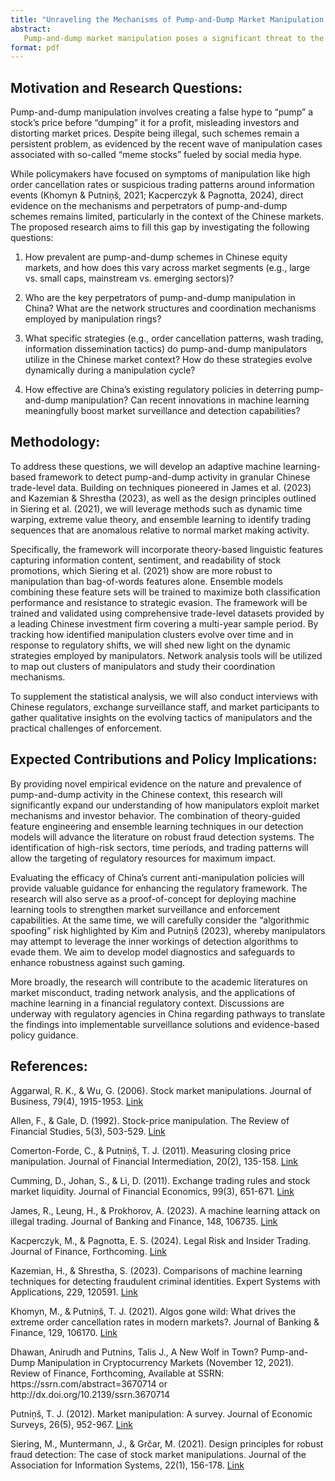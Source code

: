 ```yaml
---
title: "Unraveling the Mechanisms of Pump-and-Dump Market Manipulation in China: Prevalence, Perpetrators, and Policy Implications"
abstract:
   Pump-and-dump market manipulation poses a significant threat to the integrity and efficiency of financial markets. This research proposal aims to investigate the theoretical underpinnings of pump-and-dump manipulation and explore the various mechanisms through which it is carried out, with a specific focus on the Chinese stock market. By combining a comprehensive literature review with rigorous empirical analysis of granular trade-level data, we seek to provide new evidence on the prevalence and perpetrators of pump-and-dump schemes. Leveraging recent innovations in machine learning and insights from theories in marketing and behavioral finance, we aim to develop a robust statistical framework to detect manipulation that can resist strategic evasion by perpetrators. The findings will inform efforts to enhance regulatory detection and deterrence of this form of market abuse.
format: pdf
---
```



## Motivation and Research Questions:

Pump-and-dump manipulation involves creating a false hype to "pump" a stock's price before "dumping" it for a profit, misleading investors and distorting market prices. Despite being illegal, such schemes remain a persistent problem, as evidenced by the recent wave of manipulation cases associated with so-called "meme stocks" fueled by social media hype. 

While policymakers have focused on symptoms of manipulation like high order cancellation rates or suspicious trading patterns around information events (Khomyn & Putniņš, 2021; Kacperczyk & Pagnotta, 2024), direct evidence on the mechanisms and perpetrators of pump-and-dump schemes remains limited, particularly in the context of the Chinese markets. The proposed research aims to fill this gap by investigating the following questions:

1. How prevalent are pump-and-dump schemes in Chinese equity markets, and how does this vary across market segments (e.g., large vs. small caps, mainstream vs. emerging sectors)?

2. Who are the key perpetrators of pump-and-dump manipulation in China? What are the network structures and coordination mechanisms employed by manipulation rings?

3. What specific strategies (e.g., order cancellation patterns, wash trading, information dissemination tactics) do pump-and-dump manipulators utilize in the Chinese market context? How do these strategies evolve dynamically during a manipulation cycle?

4. How effective are China's existing regulatory policies in deterring pump-and-dump manipulation? Can recent innovations in machine learning meaningfully boost market surveillance and detection capabilities?

## Methodology:

To address these questions, we will develop an adaptive machine learning-based framework to detect pump-and-dump activity in granular Chinese trade-level data. Building on techniques pioneered in James et al. (2023) and Kazemian & Shrestha (2023), as well as the design principles outlined in Siering et al. (2021), we will leverage methods such as dynamic time warping, extreme value theory, and ensemble learning to identify trading sequences that are anomalous relative to normal market making activity.

Specifically, the framework will incorporate theory-based linguistic features capturing information content, sentiment, and readability of stock promotions, which Siering et al. (2021) show are more robust to manipulation than bag-of-words features alone. Ensemble models combining these feature sets will be trained to maximize both classification performance and resistance to strategic evasion. The framework will be trained and validated using comprehensive trade-level datasets provided by a leading Chinese investment firm covering a multi-year sample period. By tracking how identified manipulation clusters evolve over time and in response to regulatory shifts, we will shed new light on the dynamic strategies employed by manipulators. Network analysis tools will be utilized to map out clusters of manipulators and study their coordination mechanisms.

To supplement the statistical analysis, we will also conduct interviews with Chinese regulators, exchange surveillance staff, and market participants to gather qualitative insights on the evolving tactics of manipulators and the practical challenges of enforcement.

## Expected Contributions and Policy Implications:

By providing novel empirical evidence on the nature and prevalence of pump-and-dump activity in the Chinese context, this research will significantly expand our understanding of how manipulators exploit market mechanisms and investor behavior. The combination of theory-guided feature engineering and ensemble learning techniques in our detection models will advance the literature on robust fraud detection systems. The identification of high-risk sectors, time periods, and trading patterns will allow the targeting of regulatory resources for maximum impact.

Evaluating the efficacy of China's current anti-manipulation policies will provide valuable guidance for enhancing the regulatory framework. The research will also serve as a proof-of-concept for deploying machine learning tools to strengthen market surveillance and enforcement capabilities. At the same time, we will carefully consider the "algorithmic spoofing" risk highlighted by Kim and Putniņš (2023), whereby manipulators may attempt to leverage the inner workings of detection algorithms to evade them. We aim to develop model diagnostics and safeguards to enhance robustness against such gaming.

More broadly, the research will contribute to the academic literatures on market misconduct, trading network analysis, and the applications of machine learning in a financial regulatory context. Discussions are underway with regulatory agencies in China regarding pathways to translate the findings into implementable surveillance solutions and evidence-based policy guidance.

## References:

Aggarwal, R. K., & Wu, G. (2006). Stock market manipulations. Journal of Business, 79(4), 1915-1953. [Link](https://doi.org/10.1086/503652) 

Allen, F., & Gale, D. (1992). Stock-price manipulation. The Review of Financial Studies, 5(3), 503-529. [Link](https://doi.org/10.1093/rfs/5.3.503)

Comerton-Forde, C., & Putniņš, T. J. (2011). Measuring closing price manipulation. Journal of Financial Intermediation, 20(2), 135-158. [Link](https://doi.org/10.1016/j.jfi.2010.09.001)

Cumming, D., Johan, S., & Li, D. (2011). Exchange trading rules and stock market liquidity. Journal of Financial Economics, 99(3), 651-671. [Link](https://doi.org/10.1016/j.jfineco.2010.10.001)

James, R., Leung, H., & Prokhorov, A. (2023). A machine learning attack on illegal trading. Journal of Banking and Finance, 148, 106735. [Link](https://doi.org/10.1016/j.jbankfin.2022.106735) 

Kacperczyk, M., & Pagnotta, E. S. (2024). Legal Risk and Insider Trading. Journal of Finance, Forthcoming. [Link](https://papers.ssrn.com/sol3/papers.cfm?abstract_id=3793730)

Kazemian, H., & Shrestha, S. (2023). Comparisons of machine learning techniques for detecting fraudulent criminal identities. Expert Systems with Applications, 229, 120591. [Link](https://doi.org/10.1016/j.eswa.2023.120591)

Khomyn, M., & Putniņš, T. J. (2021). Algos gone wild: What drives the extreme order cancellation rates in modern markets?. Journal of Banking & Finance, 129, 106170. [Link](https://doi.org/10.1016/j.jbankfin.2021.106170) 

Dhawan, Anirudh and Putnins, Talis J., A New Wolf in Town? Pump-and-Dump Manipulation in Cryptocurrency Markets (November 12, 2021). Review of Finance, Forthcoming, Available at SSRN: https://ssrn.com/abstract=3670714 or http://dx.doi.org/10.2139/ssrn.3670714

Putniņš, T. J. (2012). Market manipulation: A survey. Journal of Economic Surveys, 26(5), 952-967. [Link](https://doi.org/10.1111/j.1467-6419.2011.00692.x)

Siering, M., Muntermann, J., & Grčar, M. (2021). Design principles for robust fraud detection: The case of stock market manipulations. Journal of the Association for Information Systems, 22(1), 156-178. [Link](https://aisel.aisnet.org/jais/vol22/iss1/4/)